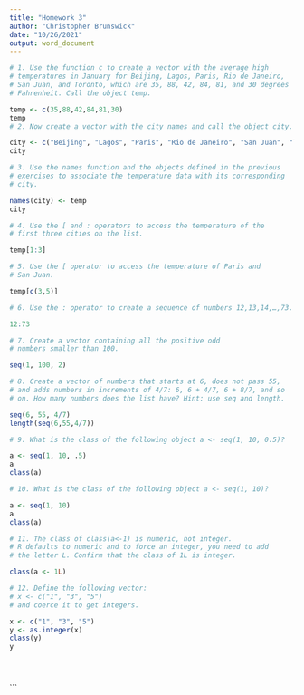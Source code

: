 ```yaml
---
title: "Homework 3"
author: "Christopher Brunswick"
date: "10/26/2021"
output: word_document
---
```




```r
# 1. Use the function c to create a vector with the average high 
# temperatures in January for Beijing, Lagos, Paris, Rio de Janeiro, 
# San Juan, and Toronto, which are 35, 88, 42, 84, 81, and 30 degrees 
# Fahrenheit. Call the object temp.

temp <- c(35,88,42,84,81,30)
temp
# 2. Now create a vector with the city names and call the object city.

city <- c("Beijing", "Lagos", "Paris", "Rio de Janeiro", "San Juan", "Toronto")
city

# 3. Use the names function and the objects defined in the previous 
# exercises to associate the temperature data with its corresponding 
# city.

names(city) <- temp
city

# 4. Use the [ and : operators to access the temperature of the 
# first three cities on the list.

temp[1:3]

# 5. Use the [ operator to access the temperature of Paris and 
# San Juan.

temp[c(3,5)]

# 6. Use the : operator to create a sequence of numbers 12,13,14,…,73.

12:73

# 7. Create a vector containing all the positive odd 
# numbers smaller than 100.

seq(1, 100, 2)

# 8. Create a vector of numbers that starts at 6, does not pass 55, 
# and adds numbers in increments of 4/7: 6, 6 + 4/7, 6 + 8/7, and so 
# on. How many numbers does the list have? Hint: use seq and length.

seq(6, 55, 4/7)
length(seq(6,55,4/7))

# 9. What is the class of the following object a <- seq(1, 10, 0.5)?

a <- seq(1, 10, .5)
a
class(a)

# 10. What is the class of the following object a <- seq(1, 10)?

a <- seq(1, 10)
a
class(a)

# 11. The class of class(a<-1) is numeric, not integer. 
# R defaults to numeric and to force an integer, you need to add 
# the letter L. Confirm that the class of 1L is integer.

class(a <- 1L)

# 12. Define the following vector:
# x <- c("1", "3", "5")
# and coerce it to get integers.

x <- c("1", "3", "5")
y <- as.integer(x)
class(y)
y



```
```r

```

```r


```


```